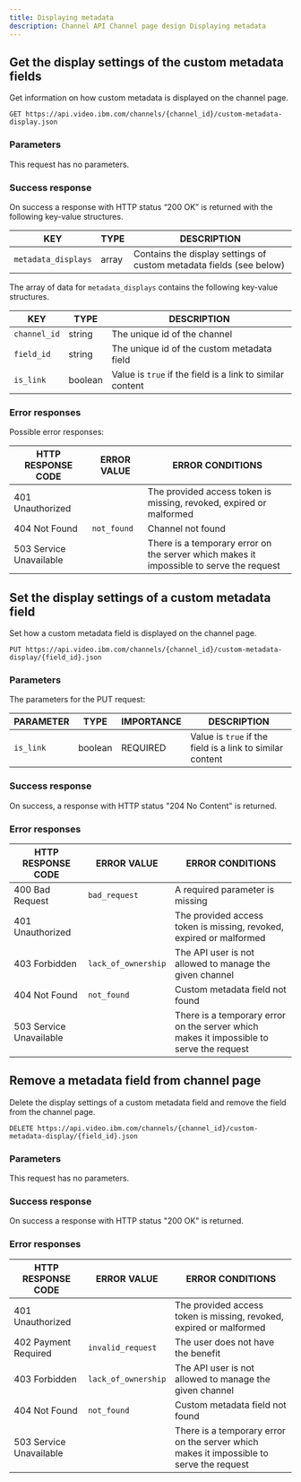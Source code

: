 ```yaml
---
title: Displaying metadata
description: Channel API Channel page design Displaying metadata
---
```


## Get the display settings of the custom metadata fields

Get information on how custom metadata is displayed on the channel page.

```
GET https://api.video.ibm.com/channels/{channel_id}/custom-metadata-display.json
```

### Parameters

This request has no parameters.

### Success response

On success a response with HTTP status “200 OK” is returned with the following key-value structures.

| KEY                 | TYPE  | DESCRIPTION                                                                 |
| ------------------- | ----- | --------------------------------------------------------------------------- |
| `metadata_displays` | array | Contains the display settings of custom metadata fields (see below) |

The array of data for `metadata_displays` contains the following key-value structures.

| KEY          | TYPE    | DESCRIPTION                                               |
| ------------ | ------- | --------------------------------------------------------- |
| `channel_id` | string  | The unique id of the channel                              |
| `field_id`   | string  | The unique id of the custom metadata field                |
| `is_link`    | boolean | Value is `true` if the field is a link to similar content |

### Error responses

Possible error responses:

| HTTP RESPONSE CODE      | ERROR VALUE | ERROR CONDITIONS                                                                        |
| ----------------------- | ----------- | --------------------------------------------------------------------------------------- |
| 401 Unauthorized        |             | The provided access token is missing, revoked, expired or malformed                     |
| 404 Not Found           | `not_found` | Channel not found                                                                       |
| 503 Service Unavailable |             | There is a temporary error on the server which makes it impossible to serve the request |

## Set the display settings of a custom metadata field

Set how a custom metadata field is displayed on the channel page.

```
PUT https://api.video.ibm.com/channels/{channel_id}/custom-metadata-display/{field_id}.json
```

### Parameters

The parameters for the PUT request:

| PARAMETER | TYPE    | IMPORTANCE | DESCRIPTION                                               |
| --------- | ------- | ---------- | --------------------------------------------------------- |
| `is_link` | boolean | REQUIRED   | Value is `true` if the field is a link to similar content |

### Success response

On success, a response with HTTP status "204 No Content" is returned.

### Error responses

| HTTP RESPONSE CODE      | ERROR VALUE         | ERROR CONDITIONS                                                                        |
| ----------------------- | ------------------- | --------------------------------------------------------------------------------------- |
| 400 Bad Request         | `bad_request`       | A required parameter is missing                                                         |
| 401 Unauthorized        |                     | The provided access token is missing, revoked, expired or malformed                     |
| 403 Forbidden           | `lack_of_ownership` | The API user is not allowed to manage the given channel                                 |
| 404 Not Found           | `not_found`         | Custom metadata field not found                                                         |
| 503 Service Unavailable |                     | There is a temporary error on the server which makes it impossible to serve the request |

## Remove a metadata field from channel page

Delete the display settings of a custom metadata field and remove the field from the channel page.

```
DELETE https://api.video.ibm.com/channels/{channel_id}/custom-metadata-display/{field_id}.json
```

### Parameters

This request has no parameters.

### Success response

On success a response with HTTP status "200 OK" is returned.

### Error responses

| HTTP RESPONSE CODE      | ERROR VALUE         | ERROR CONDITIONS                                                                        |
| ----------------------- | ------------------- | --------------------------------------------------------------------------------------- |
| 401 Unauthorized        |                     | The provided access token is missing, revoked, expired or malformed                     |
| 402 Payment Required    | `invalid_request`   | The user does not have the benefit                                                      |
| 403 Forbidden           | `lack_of_ownership` | The API user is not allowed to manage the given channel                                 |
| 404 Not Found           | `not_found`         | Custom metadata field not found                                                         |
| 503 Service Unavailable |                     | There is a temporary error on the server which makes it impossible to serve the request |
